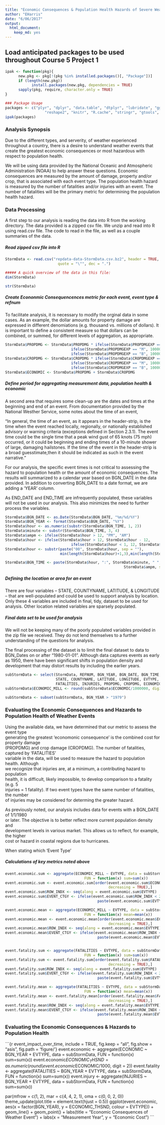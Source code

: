 ```yaml
---
title: "Economic Consequences & Population Health Hazards of Severe Weather"
author: "EHarris"
date: "6/06/2017"
output: 
  html_document: 
    keep_md: yes
---
```


## Load anticipated packages to be used throughout Course 5 Project 1
```r
ipak <- function(pkg){
      new.pkg <- pkg[!(pkg %in% installed.packages()[, "Package"])]
      if (length(new.pkg)) 
            install.packages(new.pkg, dependencies = TRUE)
      sapply(pkg, require, character.only = TRUE)
}

### Package Usage
packages <- c("plyr", "dplyr", "data.table", "dtplyr", "lubridate", "ggplot2", "scales",
                  "reshape2", "knitr", "R.cache", "stringr", "gtools", "quantreg")
ipak(packages)
```

### Analysis Synopsis
Due to the different types, and serverity, of weather experienced throughout a country, there is a desire to understand weather events that create the greatest economic consequences or most hazardous with respect to population health.  

We will be using data provided by the National Oceanic and Atmospheric Administration (NOAA) to help answer these questions.  Economic consequences are measured by the amount of damage, property and/or crop, that is associated with each event type.  The population health hazard is measured by the number of fatalities and/or injuries with an event.  The number of fatalities will be the primary metric for determining the population health hazard.

### Data Processing  
A first step to our analysis is reading the data into R from the working directory. The data provided is a zipped csv file.  We unzip and read into R using read.csv file.  The code to read in the file, as well as a couple summaries of the data.

##### Read zipped csv file into R
```r
StormData <- read.csv("repdata-data-StormData.csv.bz2", header = TRUE, sep = ",",
                        quote = "\"", dec = ".")

##### A quick overview of the data in this file:
dim(StormData)

str(StormData)
```

##### Create Econonmic Consequencences metric for each event, event type & refnum
To facilitate analysis, it is necessary to modify the orginal data in some cases.  As an example, the dollar amounts for property damage are expressed in different denomiations (e.g. thousand vs. millions of dollars).  It is important to define a consistent measure so that dollars can be combined, or summed, for different levels of aggregation, as appropriate.
```r
StormData$PROPDMG <- StormData$PROPDMG * ifelse(StormData$PROPDMGEXP == "K", 1000,
                              ifelse(StormData$PROPDMGEXP == "M", 1000000,
                              ifelse(StormData$PROPDMGEXP == "B", 1000000000, 1)))
StormData$CROPDMG <- StormData$CROPDMG * ifelse(StormData$CROPDMGEXP == "K", 1000,
                              ifelse(StormData$CROPDMGEXP == "M", 1000000,
                              ifelse(StormData$CROPDMGEXP == "B", 1000000000, 1)))
StormData$ECONOMIC <- StormData$PROPDMG + StormData$CROPDMG
```

##### Define period for aggregating measurement data, population health & economic
A second area that requires some clean-up are the dates and times at the beginning and 
end of an event.  From documentation provided by the National Westher Service, some notes about the time of an event,

"In general, the time of an event, as it appears in the header-strip, is the time when 
the event reached locally, regionally, or nationally established advisory or warning criteria (exceptions defined in Section 2.3.1). The event time could be the single time that a peak wind gust of 65 knots (75 mph) occurred, or it could be beginning and ending times of a 10-minute shower of large, damaging hailstones. If the time of the event in 
the header-strip is a broad guesstimate,then it should be indicated as such in the event narrative."

For our analysis, the specific event times is not critical to assessing the hazard to population health or the amount of economic consequences.  The results will summarized to a calendar year based on BGN_DATE in the data provided.  In addition to converting BGN_DATE to a date format, we are adding a 'YEAR' column.

As END_DATE and END_TIME are infrequently populated, these variables will not be used in our analysis.  This also minimizes the need to further process the variables.
```r
StormData$BGN_DATE <- as.Date(StormData$BGN_DATE, "%m/%d/%Y")
StormData$BGN_YEAR <- format(StormData$BGN_DATE, "%Y")
StormData$hour <- as.numeric(substr(StormData$BGN_TIME, 1, 2))
StormData$minute <- substr(StormData$BGN_TIME, 3, 4)
StormData$ampm <- ifelse(StormData$hour > 12, "PM", "AM")
StormData$hour <- ifelse(StormData$hour > 12, StormData$hour - 12, 
                              ifelse(StormData$hour < 1, 12, StormData$hour))
StormData$hour <- substr(paste("00", StormData$hour, sep = ""), 
                         min(length(StormData$hour)+1,3),min(length(StormData$hour)+2, 4))

StormData$BGN_TIME <- paste(StormData$hour, ":", StormData$minute, " ", 
                                                      StormData$ampm, sep = "")
```

##### Defining the location or area for an event
There are four variables -- STATE, COUNTYNAME, LATITUDE, & LONGITUDE -- that are well-populated and could be used to support analysis by location.  Only these 4 variables are included in final, tidy,  dataset to be used for analysis.  Other location related variables are sparsely populated.

##### Final data set to be used for analysis
We will not be keeping many of the poorly populated variables provided in the zip file we received.  They do not lend themselves to a further understanding of the questions for analysis.

The final processing of the dataset is to limit the final dataset to data to BGN_Dates on or after "1980-01-01".  Although data captures events as early as 1950, there have been significant shifts in population density and development that may distort results by including the earlier years.
```r
subStormData <- select(StormData, REFNUM, BGN_YEAR, BGN_DATE, BGN_TIME, TIME_ZONE,
                       STATE, COUNTYNAME, LATITUDE, LONGITUDE, EVTYPE, F, MAG,
                       FATALITIES, INJURIES, PROPDMG, CROPDMG, ECONOMIC)
subStormData$ECONOMIC_MILL <- round(subStormData$ECONOMIC/1000000, digit = 2)

subStormData <- subset(subStormData, BGN_YEAR > "1979")
```

### Evaluating the Economic Consequences and Hazards to Population Health of Weather Events
Using the available data, we have determined that our metric to assess the event type  
generating the greatest 'economonic consequence' is the combined cost for property damage  
(PROPDMG) and crop damage (CROPDMG).  The number of fatalities, captured by 'FATALITIES'  
variable in the data, will be used to measure the hazard to population health.  Although  
we   recognize that injuries are, at a minimum, a contributing hazard to population  
health, it is difficult, likely impossible, to develop comparison to a fatality (e.g. 5  
injuries = 1 fatality).  If two event types have the same number of fatalities, the number  
of injuries may be considered for determing the greater hazard.  

As previously noted, our analysis includes data for events with a BGN_DATE of 1/1/1980  
or later.  The objective is to better reflect more current population density and  
development levels in various market.  This allows us to reflect, for example, the higher  
cost or hazard in coastal regions due to hurricanes.  

When stating which 'Event Type' 

##### Calculations of key metrics noted above
```r
event.economic.sum <- aggregate(ECONOMIC_MILL ~ EVTYPE, data = subStormData, 
                                    FUN = function(x) sum=sum(x))
event.economic.sum <- event.economic.sum[order(event.economic.sum$ECONOMIC_MILL,
                                               decreasing = TRUE),]
event.economic.sum$ROW_INDX <- seq(along = event.economic.sum$EVTYPE)
event.economic.sum$EVENT_CTGY <- ifelse(event.economic.sum$ROW_INDX < 21,
                                          paste(event.economic.sum$EVTYPE), "OTHER EVENT")

event.economic.mean <- aggregate(ECONOMIC_MILL ~ EVTYPE, data = subStormData, 
                                    FUN = function(x) mean=mean(x))
event.economic.mean <- event.economic.mean[order(event.economic.mean$ECONOMIC_MILL,
                                               decreasing = TRUE),]
event.economic.mean$ROW_INDX <- seq(along = event.economic.mean$EVTYPE)
event.economic.mean$EVENT_CTGY <- ifelse(event.economic.mean$ROW_INDX < 21,
                                          paste(event.economic.mean$EVTYPE), "OTHER EVENT")


event.fatality.sum <- aggregate(FATALITIES ~ EVTYPE, data = subStormData, 
                                    FUN = function(x) sum=sum(x))
event.fatality.sum <- event.fatality.sum[order(event.fatality.sum$FATALITIES,
                                               decreasing = TRUE),]
event.fatality.sum$ROW_INDX <- seq(along = event.fatality.sum$EVTYPE)
event.fatality.sum$EVENT_CTGY <- ifelse(event.fatality.sum$ROW_INDX < 21,
                                          paste(event.fatality.sum$EVTYPE), "OTHER EVENT")

event.fatality.mean <- aggregate(FATALITIES ~ EVTYPE, data = subStormData, 
                                    FUN = function(x) mean=mean(x))
event.fatality.mean <- event.fatality.mean[order(event.fatality.mean$FATALITIES,
                                               decreasing = TRUE),]
event.fatality.mean$ROW_INDX <- seq(along = event.fatality.mean$EVTYPE)
event.fatality.mean$EVENT_CTGY <- ifelse(event.fatality.mean$ROW_INDX < 21,
                                          paste(event.fatality.mean$EVTYPE), "OTHER EVENT")
```

### Evaluating the Economic Consequences & Hazards to Population Health
```{r event_impact_over_time, include = TRUE, fig.keep = "all", 
                              fig.show = "asis", fig.path = 'figure/'}
event.economic <- aggregate(ECONOMIC ~ BGN_YEAR + EVTYPE, data = subStormData, 
                                    FUN = function(x) sum=sum(x))
event.economic$ECONOMIC_THSND = as.numeric(round(event.economic$ECONOMIC/1000, digit = 2))
event.fatality <- aggregate(FATALITIES ~ BGN_YEAR + EVTYPE, data = subStormData, 
                                    FUN = function(x) sum=sum(x))
event.injury <- aggregate(INJURIES ~ BGN_YEAR + EVTYPE, data = subStormData, 
                                    FUN = function(x) sum=sum(x))

par(mfrow = c(1, 2), mar = c(4, 4, 2, 1), oma = c(0, 0, 2, 0))
theme_update(plot.title = element.text(hjust = 0.5))
ggplot(event.economic, aes(x = factor(BGN_YEAR), y = ECONOMIC_THSND, colour = EVTYPE)) +
      geom_line() +
      geom_point() +
      labs(title = "Economic Consequences of Weather Event") +
      labs(x = "Measurement Year", y = "Economic Cost")
```



